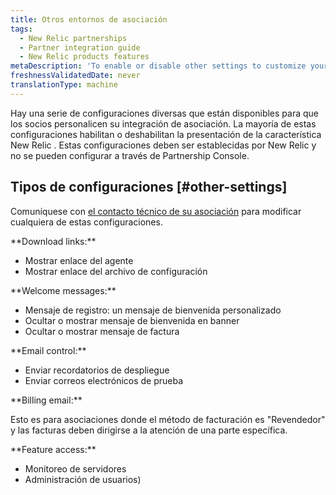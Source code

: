 ```yaml
---
title: Otros entornos de asociación
tags:
  - New Relic partnerships
  - Partner integration guide
  - New Relic products features
metaDescription: 'To enable or disable other settings to customize your partnership integration, contact your New Relic technical resource.'
freshnessValidatedDate: never
translationType: machine
---
```


Hay una serie de configuraciones diversas que están disponibles para que los socios personalicen su integración de asociación. La mayoría de estas configuraciones habilitan o deshabilitan la presentación de la característica New Relic . Estas configuraciones deben ser establecidas por New Relic y no se pueden configurar a través de Partnership Console.

## Tipos de configuraciones [#other-settings]

Comuníquese con [el contacto técnico de su asociación](/docs/accounts-partnerships/partnerships/partner-integration-guide/contacting-new-relic) para modificar cualquiera de estas configuraciones.

<DNT>
  **Download links:**
</DNT>

* Mostrar enlace del agente
* Mostrar enlace del archivo de configuración

<DNT>
  **Welcome messages:**
</DNT>

* Mensaje de registro: un mensaje de bienvenida personalizado
* Ocultar o mostrar mensaje de bienvenida en banner
* Ocultar o mostrar mensaje de factura

<DNT>
  **Email control:**
</DNT>

* Enviar recordatorios de despliegue
* Enviar correos electrónicos de prueba

<DNT>
  **Billing email:**
</DNT>

Esto es para asociaciones donde el método de facturación es "Revendedor" y las facturas deben dirigirse a la atención de una parte específica.

<DNT>
  **Feature access:**
</DNT>

* Monitoreo de servidores
* Administración de usuarios)
